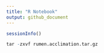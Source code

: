 ```yaml
---
title: "R Notebook"
output: github_document
---
```



```r
sessionInfo()
```

```r
tar -zxvf rumen.acclimation.tar.gz

```